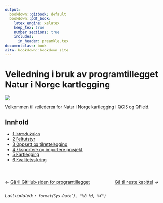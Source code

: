 ```yaml
---
output:
  bookdown::gitbook: default
  bookdown::pdf_book:
    latex_engine: xelatex
    keep_tex: true
    number_sections: true
    includes:
      in_header: preamble.tex
documentclass: book
site: bookdown::bookdown_site
---
```



# Veiledning i bruk av programtillegget Natur i Norge kartlegging {#forside .unnumbered}

![](images/nin_toolbar_icon.png)

Velkommen til veilederen for Natur i Norge kartlegging i QGIS og QField.

## Innhold {.unnumbered}

-   [1 Introduksjon](#introduksjon)\
-   [2 Feltutstyr](#feltutstyr)\
-   [3 Oppsett og tilrettelegging](#oppsett-og-tilrettelegging)\
-   [4 Eksportere og importere prosjekt](#eksportere-prosjekt)\
-   [5 Kartlegging](#kartlegging)\
-   [6 Kvalitetssikring](#kvalitetssikring)

::: {style="display: flex; justify-content: space-between; margin-top: 3em;"}
<div>

← <a href="https://github.com/geco-nhm/nin-qgis-plugin">Gå til GitHub-siden for programtillegget</a>

</div>

<div>

<a href="introduksjon.html">Gå til neste kapittel</a> →

</div>
:::


*Last updated: `r format(Sys.Date(), "%B %d, %Y")`*